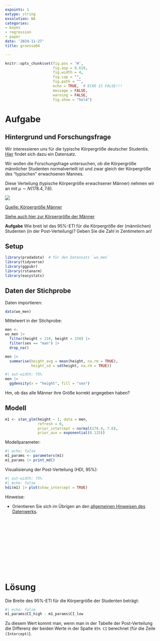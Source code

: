 ```yaml
---
expoints: 1
extype: string
exsolution: NA
categories:
- bayes
- regression
- paper
date: '2024-11-27'
title: groesse04

---
```




<!-- WORK IN PROGRESS -->


```r
knitr::opts_chunk$set(fig.pos = 'H',
                      fig.asp = 0.618,
                      fig.width = 4,
                      fig.cap = "", 
                      fig.path = "",
                      echo = TRUE,  # ECHO IS FALSE!!!
                      message = FALSE,
                      warning = FALSE,
                      fig.show = "hold")
```



# Aufgabe


## Hintergrund und Forschungsfrage

Wir interessieren uns für die typische Körpergröße deutscher Studentis.
[Hier](https://raw.githubusercontent.com/sebastiansauer/pradadata/master/data-raw/wo_men.csv) findet sich dazu ein Datensatz.

Wir wollen die Forschungsfrage untersuchen, ob die Körpergröße männlicher Studenten normalverteilt ist und zwar gleich der Körpergröße des "typischen" erwachsenen Mannes.

Diese Verteilung (typische Körpergröße erwachsener Männer) nehmen wir an mit $\mu \sim N(178.4, 7.6)$.

![](https://ourworldindata.org/images/published/height-distribution_850.png)


[Quelle: Körpergröße Männer](https://ourworldindata.org/human-height)


[Siehe auch hier zur Körpergröße der Männer](https://de.wikipedia.org/wiki/Liste_der_L%C3%A4nder_nach_K%C3%B6rpergr%C3%B6%C3%9Fe)


**Aufgabe** Wie breit ist das 95%-ETI für die Körpergröße der (männlichen) Studenten (in der Post-Verteilung)? Geben Sie die Zahl in Zentimetern an!



## Setup

```r
library(pradadata)  # für den Datensatz `wo_men`
library(tidyverse)
library(ggpubr)
library(rstanarm)
library(easystats)
```


## Daten der Stichprobe


Daten importieren:

```r
data(wo_men)
```


Mittelwert in der Stichprobe:

```r
men <- 
wo_men |> 
  filter(height < 210, height > 150) |> 
  filter(sex == "man") |> 
  drop_na()

men |>  
  summarise(height_avg = mean(height, na.rm = TRUE),
            height_sd = sd(height, na.rm = TRUE))
```

```r
#| out-width: 75%
men |> 
  ggdensity(x = "height", fill = "sex")
```

Hm, ob das alle Männer ihre Größe korrekt angegeben haben?


## Modell


```r
m1 <- stan_glm(height ~ 1, data = men,
               refresh = 0,
               prior_intercept = normal(178.4, 7.6),
               prior_aux = exponential(0.125))

```

Modellparameter:

```r
#| echo: false
m1_params <- parameters(m1)
m1_params |> print_md()
```

Visualisierung der Post-Verteilung (HDI, 95%):

```r
#| out-width: 75%
#| echo: false
hdi(m1) |> plot(show_intercept = TRUE)
```


Hinweise:


- Orientieren Sie sich im Übrigen an den [allgemeinen Hinweisen des Datenwerks](https://datenwerk.netlify.app/hinweise).




</br>
</br>
</br>
</br>
</br>
</br>
</br>
</br>
</br>
</br>

# Lösung

Die Breite des 95%-ETI für die Körpergröße der Studenten beträgt:

```r
#| echo: false
m1_params$CI_high - m1_params$CI_low
```


Zu diesem Wert kommt man, wenn man in der Tabelle der Post-Verteilung die Differenz der beiden Werte in der Spalte `95% CI` berechnet (für die Zeile `(Intercept)`).

